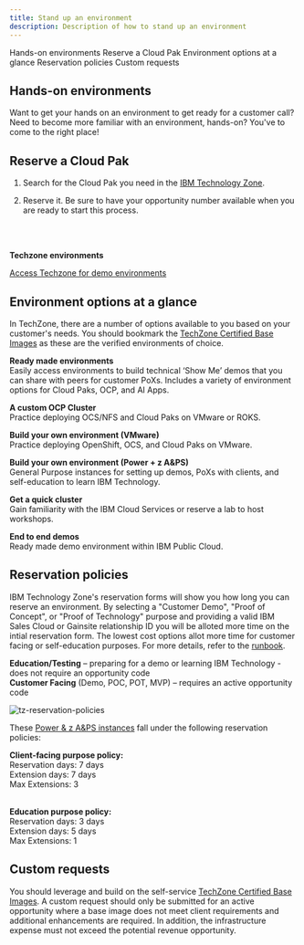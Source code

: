 ```yaml
---
title: Stand up an environment
description: Description of how to stand up an environment
---
```

<AnchorLinks small>
  <AnchorLink>Hands-on environments</AnchorLink>
  <AnchorLink>Reserve a Cloud Pak</AnchorLink>
  <AnchorLink>Environment options at a glance</AnchorLink>
  <AnchorLink>Reservation policies</AnchorLink>
  <AnchorLink>Custom requests</AnchorLink>
</AnchorLinks>

<Row>

<Column colMd={8} colLg={8}>

## Hands-on environments

Want to get your hands on an environment to get ready for a customer call? Need to become more familiar with an environment, hands-on?
You've to come to the right place!

## Reserve a Cloud Pak

1. Search for the Cloud Pak you need in the <a href="https://techzone.ibm.com/decisionpoints" target='_blank' rel='noreferrer noopener'>IBM Technology Zone</a>.

2. Reserve it. Be sure to have your opportunity number available when you are ready to start this process.

</Column>

<Column colMd={4} colLg={4}>

<br/><br/>

<Aside>

**Techzone environments**

<a href='https://techzone.ibm.com/environments' target='_blank' rel='noreferrer noopener'>Access Techzone for demo environments</a>

</Aside>

</Column>

</Row>


<Row>
<Column>


## Environment options at a glance

In TechZone, there are a number of options available to you based on your customer's needs. You should bookmark the <a href='https://techzone.ibm.com/collection/tech-zone-certified-base-images' target='_blank' rel='noreferrer noopener'>TechZone Certified Base Images</a> as these are the verified environments of choice.

**Ready made environments** <br/> Easily access environments to build technical ‘Show Me’ demos that you can share with peers for customer PoXs. Includes a variety of environment options for Cloud Paks, OCP, and AI Apps.

**A custom OCP Cluster** <br/> Practice deploying OCS/NFS and Cloud Paks on VMware or ROKS.

**Build your own environment (VMware)** <br/> Practice deploying OpenShift, OCS, and Cloud Paks on VMware.

**Build your own environment (Power + z A&PS)** <br/> General Purpose instances for setting up demos, PoXs with clients, and self-education to learn IBM Technology.

**Get a quick cluster** <br/> Gain familiarity with the IBM Cloud Services or reserve a lab to host workshops.

**End to end demos** <br/> Ready made demo environment within IBM Public Cloud.


</Column>

</Row>

<Row>
<Column>

## Reservation policies

IBM Technology Zone's reservation forms will show you how long you can reserve an environment.
By selecting a "Customer Demo", "Proof of Concept", or "Proof of Technology" purpose and providing a valid IBM Sales Cloud or Gainsite relationship ID you will be alloted more time on the intial reservation form. The lowest cost options allot more time for customer facing or self-education purposes. For more details, refer to the <a href='https://github.com/IBM/itz-support-public/blob/main/IBM-Technology-Zone/IBM-Technology-Zone-Runbooks/reservation-duration-policy.md' target='_blank' rel='noreferrer noopener'>runbook</a>.

**Education/Testing** – preparing for a demo or learning IBM Technology - does not require an opportunity code<br/>
**Customer Facing** (Demo, POC, POT, MVP) – requires an active opportunity code

![tz-reservation-policies](../../images/tech-zone-reservation-policies.png)


These <a href='https://techzone.ibm.com/environments?StatusFilter=%5B%22Enabled%22%5D&CollectionStatusFilter=%5B%22Active%22%5D&OwnerFilter=%5B%22christopher.horn%40ibm.com%22%5D' target='_blank' rel='noreferrer noopener'>Power & z A&PS instances</a> fall under the following reservation policies:

**Client-facing purpose policy:**<br/>
Reservation days: 7 days<br/>
Extension days: 7 days<br/>
Max Extensions: 3<br/><br/>

**Education purpose policy:**<br/>
Reservation days: 3 days<br/>
Extension days: 5 days<br/>
Max Extensions: 1<br/>

## Custom requests
You should leverage and build on the self-service <a href='https://techzone.ibm.com/collection/tech-zone-certified-base-images' target='_blank' rel='noreferrer noopener'>TechZone Certified Base Images</a>.
A custom request should only be submitted for an active opportunity where a base image does
not meet client requirements and additional enhancements are required.  In addition, the
infrastructure expense must not exceed the potential revenue opportunity.

</Column>
</Row>
